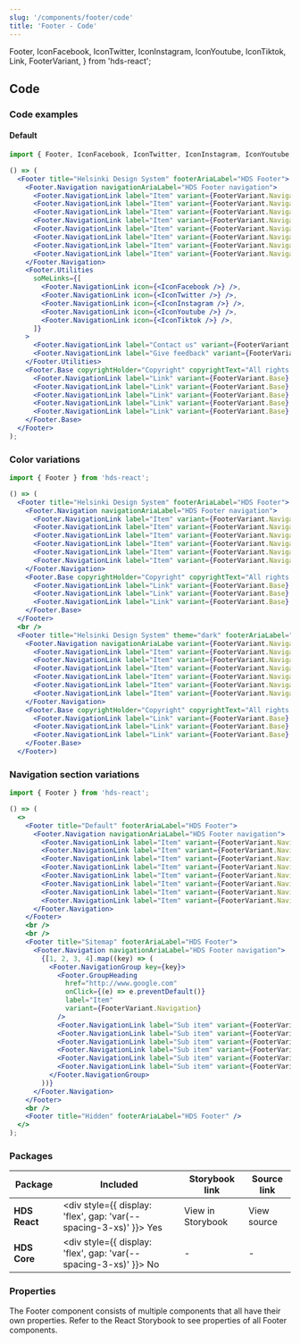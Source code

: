 ```yaml
---
slug: '/components/footer/code'
title: 'Footer - Code'
---
```


  Footer,
  IconFacebook,
  IconTwitter,
  IconInstagram,
  IconYoutube,
  IconTiktok,
  Link,
  FooterVariant,
} from 'hds-react';


## Code

### Code examples

#### Default

<Playground>

```jsx
import { Footer, IconFacebook, IconTwitter, IconInstagram, IconYoutube, IconTiktok } from 'hds-react';

() => (
  <Footer title="Helsinki Design System" footerAriaLabel="HDS Footer">
    <Footer.Navigation navigationAriaLabel="HDS Footer navigation">
      <Footer.NavigationLink label="Item" variant={FooterVariant.Navigation} />
      <Footer.NavigationLink label="Item" variant={FooterVariant.Navigation} />
      <Footer.NavigationLink label="Item" variant={FooterVariant.Navigation} />
      <Footer.NavigationLink label="Item" variant={FooterVariant.Navigation} />
      <Footer.NavigationLink label="Item" variant={FooterVariant.Navigation} />
      <Footer.NavigationLink label="Item" variant={FooterVariant.Navigation} />
      <Footer.NavigationLink label="Item" variant={FooterVariant.Navigation} />
      <Footer.NavigationLink label="Item" variant={FooterVariant.Navigation} />
    </Footer.Navigation>
    <Footer.Utilities
      soMeLinks={[
        <Footer.NavigationLink icon={<IconFacebook />} />,
        <Footer.NavigationLink icon={<IconTwitter />} />,
        <Footer.NavigationLink icon={<IconInstagram />} />,
        <Footer.NavigationLink icon={<IconYoutube />} />,
        <Footer.NavigationLink icon={<IconTiktok />} />,
      ]}
    >
      <Footer.NavigationLink label="Contact us" variant={FooterVariant.Utility} />
      <Footer.NavigationLink label="Give feedback" variant={FooterVariant.Utility} />
    </Footer.Utilities>
    <Footer.Base copyrightHolder="Copyright" copyrightText="All rights reserved" backToTopLabel="Back to top">
      <Footer.NavigationLink label="Link" variant={FooterVariant.Base} />
      <Footer.NavigationLink label="Link" variant={FooterVariant.Base} />
      <Footer.NavigationLink label="Link" variant={FooterVariant.Base} />
      <Footer.NavigationLink label="Link" variant={FooterVariant.Base} />
      <Footer.NavigationLink label="Link" variant={FooterVariant.Base} />
    </Footer.Base>
  </Footer>
);
```

</Playground>

### Color variations

<Playground>

```jsx
import { Footer } from 'hds-react';

() => (
  <Footer title="Helsinki Design System" footerAriaLabel="HDS Footer">
    <Footer.Navigation navigationAriaLabel="HDS Footer navigation">
      <Footer.NavigationLink label="Item" variant={FooterVariant.Navigation} />
      <Footer.NavigationLink label="Item" variant={FooterVariant.Navigation} />
      <Footer.NavigationLink label="Item" variant={FooterVariant.Navigation} />
      <Footer.NavigationLink label="Item" variant={FooterVariant.Navigation} />
      <Footer.NavigationLink label="Item" variant={FooterVariant.Navigation} />
      <Footer.NavigationLink label="Item" variant={FooterVariant.Navigation} />
    </Footer.Navigation>
    <Footer.Base copyrightHolder="Copyright" copyrightText="All rights reserved" backToTopLabel="Back to top">
      <Footer.NavigationLink label="Link" variant={FooterVariant.Base} />
      <Footer.NavigationLink label="Link" variant={FooterVariant.Base} />
      <Footer.NavigationLink label="Link" variant={FooterVariant.Base} />
    </Footer.Base>
  </Footer>
  <br />
  <Footer title="Helsinki Design System" theme="dark" footerAriaLabel="HDS Footer">
    <Footer.Navigation navigationAriaLabe variant={FooterVariant.Navigation}l="HDS Footer navigation">
      <Footer.NavigationLink label="Item" variant={FooterVariant.Navigation} />
      <Footer.NavigationLink label="Item" variant={FooterVariant.Navigation} />
      <Footer.NavigationLink label="Item" variant={FooterVariant.Navigation} />
      <Footer.NavigationLink label="Item" variant={FooterVariant.Navigation} />
      <Footer.NavigationLink label="Item" variant={FooterVariant.Navigation} />
      <Footer.NavigationLink label="Item" variant={FooterVariant.Navigation} />
    </Footer.Navigation>
    <Footer.Base copyrightHolder="Copyright" copyrightText="All rights reserved" backToTopLabel="Back to top">
      <Footer.NavigationLink label="Link" variant={FooterVariant.Base} />
      <Footer.NavigationLink label="Link" variant={FooterVariant.Base} />
      <Footer.NavigationLink label="Link" variant={FooterVariant.Base} />
    </Footer.Base>
  </Footer>)
```

</Playground>

### Navigation section variations

<Playground>

```jsx
import { Footer } from 'hds-react';

() => (
  <>
    <Footer title="Default" footerAriaLabel="HDS Footer">
      <Footer.Navigation navigationAriaLabel="HDS Footer navigation">
        <Footer.NavigationLink label="Item" variant={FooterVariant.Navigation} />
        <Footer.NavigationLink label="Item" variant={FooterVariant.Navigation} />
        <Footer.NavigationLink label="Item" variant={FooterVariant.Navigation} />
        <Footer.NavigationLink label="Item" variant={FooterVariant.Navigation} />
        <Footer.NavigationLink label="Item" variant={FooterVariant.Navigation} />
        <Footer.NavigationLink label="Item" variant={FooterVariant.Navigation} />
        <Footer.NavigationLink label="Item" variant={FooterVariant.Navigation} />
        <Footer.NavigationLink label="Item" variant={FooterVariant.Navigation} />
      </Footer.Navigation>
    </Footer>
    <br />
    <br />
    <Footer title="Sitemap" footerAriaLabel="HDS Footer">
      <Footer.Navigation navigationAriaLabel="HDS Footer navigation">
        {[1, 2, 3, 4].map((key) => (
          <Footer.NavigationGroup key={key}>
            <Footer.GroupHeading
              href="http://www.google.com"
              onClick={(e) => e.preventDefault()}
              label="Item"
              variant={FooterVariant.Navigation}
            />
            <Footer.NavigationLink label="Sub item" variant={FooterVariant.Navigation} />
            <Footer.NavigationLink label="Sub item" variant={FooterVariant.Navigation} />
            <Footer.NavigationLink label="Sub item" variant={FooterVariant.Navigation} />
            <Footer.NavigationLink label="Sub item" variant={FooterVariant.Navigation} />
            <Footer.NavigationLink label="Sub item" variant={FooterVariant.Navigation} />
            <Footer.NavigationLink label="Sub item" variant={FooterVariant.Navigation} />
          </Footer.NavigationGroup>
        ))}
      </Footer.Navigation>
    </Footer>
    <br />
    <Footer title="Hidden" footerAriaLabel="HDS Footer" />
  </>
);
```

</Playground>

### Packages

| Package       | Included                                                                                        | Storybook link                                                                                                                                         | Source link                                                                                                                                                                                                         |
| ------------- | ----------------------------------------------------------------------------------------------- | ------------------------------------------------------------------------------------------------------------------------------------------------------ | ------------------------------------------------------------------------------------------------------------------------------------------------------------------------------------------------------------------- |
| **HDS React** | <div style={{ display: 'flex', gap: 'var(--spacing-3-xs)' }}><IconCheckCircleFill /> Yes </div> | <Link openInNewTab openInNewTabAriaLabel="Opens in a new tab" href="/storybook/react/?path=/story/components-footer--default">View in Storybook</Link> | <ExternalLink openInNewTab openInNewTabAriaLabel="Opens in a new tab" href="https://github.com/City-of-Helsinki/helsinki-design-system/tree/master/packages/react/src/components/footer">View source</ExternalLink> |
| **HDS Core**  | <div style={{ display: 'flex', gap: 'var(--spacing-3-xs)' }}><IconCrossCircle /> No </div>      | -                                                                                                                                                      | -                                                                                                                                                                                                                   |

### Properties

The Footer component consists of multiple components that all have their own properties. Refer to the <Link openInNewTab openInNewTabAriaLabel="Opens in a new tab" href="/storybook/react/?path=/story/components-footer--default">React Storybook</Link> to see properties of all Footer components.
